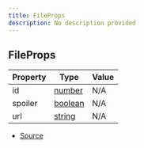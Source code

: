 ```yaml
---
title: FileProps
description: No description provided
---
```


## FileProps

| Property | Type | Value |
| ----------- | ----------- | ----------- |
| id | [number](https://developer.mozilla.org/en-US/docs/Web/JavaScript/Reference/Global_Objects/Number) | N/A |
| spoiler | [boolean](https://developer.mozilla.org/en-US/docs/Web/JavaScript/Reference/Global_Objects/Boolean) | N/A |
| url | [string](https://developer.mozilla.org/en-US/docs/Web/JavaScript/Reference/Global_Objects/String) | N/A |


- [Source](https://github.com/underctrl-io/commandkit/blob/83ef44f10b86e30835e8636786e5222cac412af9/packages/commandkit/src/components/v2/file.ts#L3)